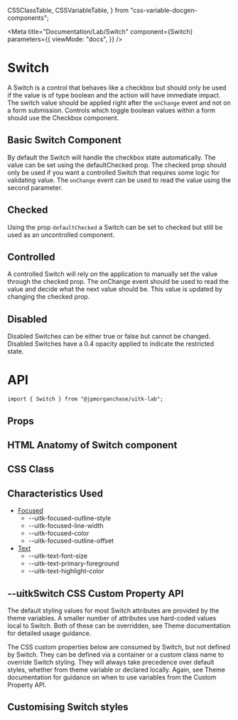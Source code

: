   CSSClassTable,
  CSSVariableTable,
} from "css-variable-docgen-components";

<Meta
  title="Documentation/Lab/Switch"
  component={Switch}
  parameters={{
    viewMode: "docs",
  }}
/>

# Switch

A Switch is a control that behaves like a checkbox but should only be used if the value is of type boolean and the action will have immediate impact. The switch value should be applied right after the `onChange` event and not on a form submission. Controls which toggle boolean values within a form should use the Checkbox component.

## Basic Switch Component

By default the Switch will handle the checkbox state automatically. The value can be set using the defaultChecked prop. The checked prop should only be used if you want a controlled Switch that requires some logic for validating value. The `onChange` event can be used to read the value using the second parameter.

<Canvas>
  <Story name="Basic Switch" decorators={[withFlexGap]}>
    <Switch label="Basic Switch" />
  </Story>
</Canvas>

## Checked

Using the prop `defaultChecked` a Switch can be set to checked but still be used as an uncontrolled component.

<Canvas>
  <Story name="Checked" decorators={[withFlexGap]}>
    <Switch defaultChecked={true} label="Checked" />
  </Story>
</Canvas>

## Controlled

A controlled Switch will rely on the application to manually set the value through the checked prop. The onChange event should be used to read the value and decide what the next value should be. This value is updated by changing the checked prop.

<Canvas>
  <Story name="Controlled" decorators={[withFlexGap]}>
    <Switch checked={true} onChange={null} label="Controlled" />
  </Story>
</Canvas>

## Disabled

Disabled Switches can be either true or false but cannot be changed. Disabled Switches have a 0.4 opacity applied to indicate the restricted state.

<Canvas>
  <Story name="Disabled" decorators={[withFlexGap]}>
    <Switch disabled label="Disabled" />
  </Story>
</Canvas>

# API

```
import { Switch } from "@jpmorganchase/uitk-lab";
```

## Props

<ArgsTable of={Switch} />

## HTML Anatomy of Switch component

<Canvas>
  <Story name="Switch Anatomy">
    <ComponentAnatomy showLegend>
      <Switch />
    </ComponentAnatomy>
    <ComponentAnatomy showLegend>
      <Switch defaultChecked={true} label="Checked" />
    </ComponentAnatomy>
    <ComponentAnatomy showLegend>
      <Switch disabled label="Disabled" />
    </ComponentAnatomy>
  </Story>
</Canvas>

## CSS Class

<CSSClassTable of={Switch} />

## Characteristics Used

- [Focused](/docs/documentation-styles-and-theming-characteristics-focused--misc)
  - --uitk-focused-outline-style
  - --uitk-focused-line-width
  - --uitk-focused-color
  - --uitk-focused-outline-offset
- [Text](/docs/documentation-styles-and-theming-characteristics-text--colors)
  - --uitk-text-font-size
  - --uitk-text-primary-foreground
  - --uitk-text-highlight-color

## --uitkSwitch CSS Custom Property API

The default styling values for most Switch attributes are provided by the theme variables. A smaller number of attributes
use hard-coded values local to Switch. Both of these can be overridden, see Theme documentation for detailed usage guidance.

The CSS custom properties below are consumed by Switch, but not defined by Switch. They can be defined via a container or
a custom class name to override Switch styling. They will always take precedence over default styles, whether from theme variable
or declared locally. Again, see Theme documentation for guidance on when to use variables from the Custom Property API.

<CSSVariableTable of={Switch} />

## Customising Switch styles

<Canvas>
  <Story name="Custom Switch Styling" decorators={[withFlexGap]}>
    <CustomStyling />
  </Story>
</Canvas>
